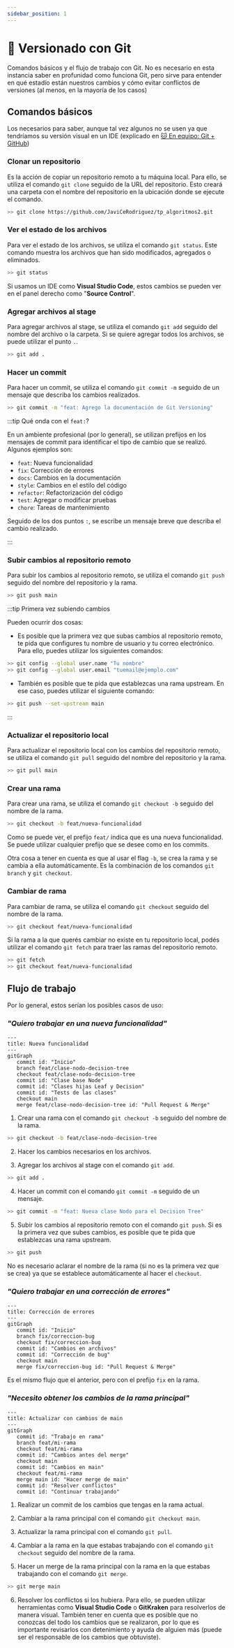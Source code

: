 ```yaml
---
sidebar_position: 1
---
```


# 🦁 Versionado con Git

Comandos básicos y el flujo de trabajo con Git. No es necesario en esta instancia saber en profunidad como funciona Git,
pero sirve para entender en qué estadío están nuestros cambios y cómo evitar conflictos de versiones
(al menos, en la mayoría de los casos) 

## Comandos básicos

Los necesarios para saber, aunque tal vez algunos no se usen ya que tendríamos su versión visual en un IDE
(explicado en [🐱 En equipo: Git + GitHub](./git-versioning.mdx))

### Clonar un repositorio

Es la acción de copiar un repositorio remoto a tu máquina local. Para ello, se utiliza el comando `git clone` seguido de la URL del repositorio.
Esto creará una carpeta con el nombre del repositorio en la ubicación donde se ejecute el comando.

```bash
>> git clone https://github.com/JaviCeRodriguez/tp_algoritmos2.git
```

### Ver el estado de los archivos

Para ver el estado de los archivos, se utiliza el comando `git status`. Este comando muestra los archivos que han sido modificados, agregados o eliminados.

```bash
>> git status
```

Si usamos un IDE como **Visual Studio Code**, estos cambios se pueden ver en el panel derecho como "**Source Control**".

### Agregar archivos al stage

Para agregar archivos al stage, se utiliza el comando `git add` seguido del nombre del archivo o la carpeta. Si se quiere agregar todos los archivos, se puede utilizar el punto `.`.

```bash
>> git add .
```

### Hacer un commit

Para hacer un commit, se utiliza el comando `git commit -m` seguido de un mensaje que describa los cambios realizados.

```bash
>> git commit -m "feat: Agrego la documentación de Git Versioning"
```

:::tip Qué onda con el `feat:`?

En un ambiente profesional (por lo general), se utilizan prefijos en los mensajes de commit para identificar el tipo de cambio que se realizó. Algunos ejemplos son:

- `feat`: Nueva funcionalidad
- `fix`: Corrección de errores
- `docs`: Cambios en la documentación
- `style`: Cambios en el estilo del código
- `refactor`: Refactorización del código
- `test`: Agregar o modificar pruebas
- `chore`: Tareas de mantenimiento

Seguido de los dos puntos `:`, se escribe un mensaje breve que describa el cambio realizado.

:::

### Subir cambios al repositorio remoto

Para subir los cambios al repositorio remoto, se utiliza el comando `git push` seguido del nombre del repositorio y la rama.

```bash
>> git push main
```

:::tip Primera vez subiendo cambios

Pueden ocurrir dos cosas:

- Es posible que la primera vez que subas cambios al repositorio remoto, te pida que configures tu nombre de usuario y tu correo electrónico. Para ello, puedes utilizar los siguientes comandos:

```bash
>> git config --global user.name "Tu nombre"
>> git config --global user.email "tuemail@ejemplo.com"
```

- También es posible que te pida que establezcas una rama upstream. En ese caso, puedes utilizar el siguiente comando:

```bash
>> git push --set-upstream main
```

:::

### Actualizar el repositorio local

Para actualizar el repositorio local con los cambios del repositorio remoto, se utiliza el comando `git pull` seguido del nombre del repositorio y la rama.

```bash
>> git pull main
```

### Crear una rama

Para crear una rama, se utiliza el comando `git checkout -b` seguido del nombre de la rama.

```bash
>> git checkout -b feat/nueva-funcionalidad
```

Como se puede ver, el prefijo `feat/` indica que es una nueva funcionalidad. Se puede utilizar cualquier prefijo que se desee como en los commits.

Otra cosa a tener en cuenta es que al usar el flag `-b`, se crea la rama y se cambia a ella automáticamente. Es la combinación de los comandos `git branch` y `git checkout`.

### Cambiar de rama

Para cambiar de rama, se utiliza el comando `git checkout` seguido del nombre de la rama.

```bash
>> git checkout feat/nueva-funcionalidad
```

Si la rama a la que querés cambiar no existe en tu repositorio local, podés utilizar el comando `git fetch` para traer las ramas del repositorio remoto.

```bash
>> git fetch
>> git checkout feat/nueva-funcionalidad
```

## Flujo de trabajo

Por lo general, estos serían los posibles casos de uso:

### _"Quiero trabajar en una nueva funcionalidad"_

```mermaid
---
title: Nueva funcionalidad
---
gitGraph
   commit id: "Inicio"
   branch feat/clase-nodo-decision-tree
   checkout feat/clase-nodo-decision-tree
   commit id: "Clase base Node"
   commit id: "Clases hijas Leaf y Decision"
   commit id: "Tests de las clases"
   checkout main
   merge feat/clase-nodo-decision-tree id: "Pull Request & Merge"
```

1. Crear una rama con el comando `git checkout -b` seguido del nombre de la rama.

```bash
>> git checkout -b feat/clase-nodo-decision-tree
```

2. Hacer los cambios necesarios en los archivos.

3. Agregar los archivos al stage con el comando `git add`.

```bash
>> git add .
```

4. Hacer un commit con el comando `git commit -m` seguido de un mensaje.

```bash
>> git commit -m "feat: Nueva clase Nodo para el Decision Tree"
```

5. Subir los cambios al repositorio remoto con el comando `git push`. Si es la primera vez que subes cambios, es posible que te pida que establezcas una rama upstream.

```bash
>> git push
```

No es necesario aclarar el nombre de la rama (si no es la primera vez que se crea) ya que se establece automáticamente al hacer el `checkout`.

### _"Quiero trabajar en una corrección de errores"_

```mermaid
---
title: Corrección de errores
---
gitGraph
   commit id: "Inicio"
   branch fix/correccion-bug
   checkout fix/correccion-bug
   commit id: "Cambios en archivos"
   commit id: "Corrección de bug"
   checkout main
   merge fix/correccion-bug id: "Pull Request & Merge"
```

Es el mismo flujo que el anterior, pero con el prefijo `fix` en la rama.

### _"Necesito obtener los cambios de la rama principal"_

```mermaid
---
title: Actualizar con cambios de main
---
gitGraph
   commit id: "Trabajo en rama"
   branch feat/mi-rama
   checkout feat/mi-rama
   commit id: "Cambios antes del merge"
   checkout main
   commit id: "Cambios en main"
   checkout feat/mi-rama
   merge main id: "Hacer merge de main"
   commit id: "Resolver conflictos"
   commit id: "Continuar trabajando"
```

1. Realizar un commit de los cambios que tengas en la rama actual.

2. Cambiar a la rama principal con el comando `git checkout main`.

3. Actualizar la rama principal con el comando `git pull`.

4. Cambiar a la rama en la que estabas trabajando con el comando `git checkout` seguido del nombre de la rama.

5. Hacer un merge de la rama principal con la rama en la que estabas trabajando con el comando `git merge`.

```bash
>> git merge main
```

6. Resolver los conflictos si los hubiera. Para ello, se pueden utilizar herramientas como **Visual Studio Code** o **GitKraken** para resolverlos de manera visual.
También tener en cuenta que es posible que no conozcas del todo los cambios que se realizaron, por lo que es importante revisarlos con detenimiento y ayuda de alguien más (puede ser el responsable de los cambios que obtuviste).
